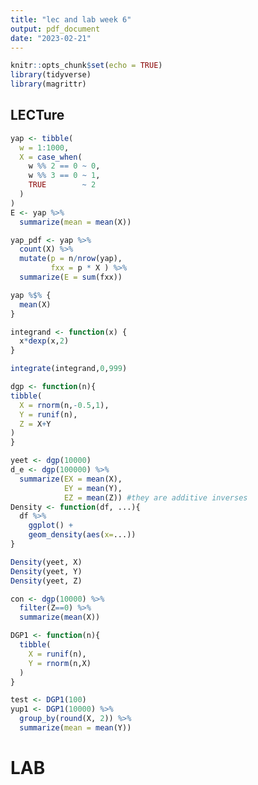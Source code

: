 ```yaml
---
title: "lec and lab week 6"
output: pdf_document
date: "2023-02-21"
---
```


```r
knitr::opts_chunk$set(echo = TRUE)
library(tidyverse)
library(magrittr)
```

## LECTure

```r
yap <- tibble(
  w = 1:1000,
  X = case_when(
    w %% 2 == 0 ~ 0,
    w %% 3 == 0 ~ 1,
    TRUE        ~ 2
  )
)
E <- yap %>% 
  summarize(mean = mean(X))

yap_pdf <- yap %>% 
  count(X) %>% 
  mutate(p = n/nrow(yap),
         fxx = p * X ) %>% 
  summarize(E = sum(fxx))

yap %$% {
  mean(X)
}

integrand <- function(x) {
  x*dexp(x,2)
}

integrate(integrand,0,999)

```


```r
dgp <- function(n){
tibble(
  X = rnorm(n,-0.5,1),
  Y = runif(n),
  Z = X+Y
)
}

yeet <- dgp(10000)
d_e <- dgp(100000) %>% 
  summarize(EX = mean(X),
            EY = mean(Y),
            EZ = mean(Z)) #they are additive inverses
Density <- function(df, ...){
  df %>% 
    ggplot() +
    geom_density(aes(x=...))
}

Density(yeet, X)
Density(yeet, Y)
Density(yeet, Z)
```
```r
con <- dgp(10000) %>% 
  filter(Z==0) %>% 
  summarize(mean(X))

```

```r
DGP1 <- function(n){
  tibble(
    X = runif(n),
    Y = rnorm(n,X)
  )
}

test <- DGP1(100)
yup1 <- DGP1(10000) %>% 
  group_by(round(X, 2)) %>% 
  summarize(mean = mean(Y))
```

# LAB







